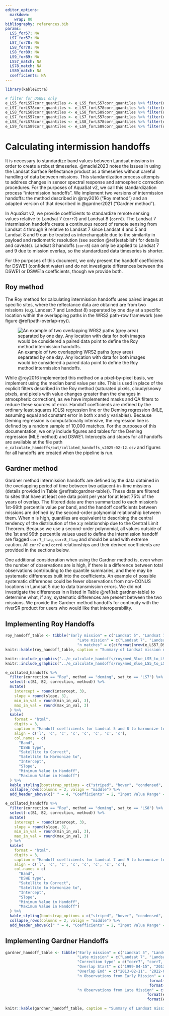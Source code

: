 ```yaml
---
editor_options:
  markdown:
    wrap: 80
bibliography: references.bib
params:
  LS5_for57: NA
  LS7_for57: NA
  LS7_for78: NA
  LS8_for78: NA
  LS8_for89: NA
  LS9_for89: NA
  LS57_match: NA
  LS78_match: NA
  LS89_match: NA
  coefficients: NA
---
```


```r
library(kableExtra)

# filter for DSWE1 only
e_LS5_forLS57corr_quantiles <- e_LS5_forLS57corr_quantiles %>% filter(dswe == "DSWE1")
e_LS7_forLS78corr_quantiles <- e_LS7_forLS78corr_quantiles %>% filter(dswe == "DSWE1")
e_LS8_forLS89corr_quantiles <- e_LS8_forLS89corr_quantiles %>% filter(dswe == "DSWE1")
e_LS7_forLS57corr_quantiles <- e_LS7_forLS57corr_quantiles %>% filter(dswe == "DSWE1")
e_LS8_forLS78corr_quantiles <- e_LS8_forLS78corr_quantiles %>% filter(dswe == "DSWE1")
e_LS9_forLS89corr_quantiles <- e_LS9_forLS89corr_quantiles %>% filter(dswe == "DSWE1")
```

# Calculating intermission handoffs {#define-handoff}

It is necessary to standardize band values between Landsat missions in order to
create a robust timeseries. @maciel2023 notes the issues in using the Landsat
Surface Reflectance product as a timeseries without careful handling of data
between missions. This standardization process attempts to address changes in
sensor spectral response and atmospheric correction procedures. For the purposes
of AquaSat v2, we call this standardization process "intermission handoffs". We
implement two versions of intermission handoffs: the method described in
@roy2016 ("Roy method") and an adapted version of that described in @gardner2021
("Gardner method").

In AquaSat v2, we provide coefficients to standardize remote sensing values
relative to Landsat 7 (`corr7`) and Landsat 8 (`corr8`). The Landsat 7
intermission handoffs create a continuous record of remote sensing from Landsat
4 through 9 relative to Landsat 7 since Landsat 4 and 5 and Landsat 8 and 9 can
be treated as interchangable due to the similarity in payload and radiometric
resolution (see section \@ref(establish) for details and caveats). Landsat 8
handoffs (`corr8`) can only be applied to Landsat 7 and 9 due to mission
overlap, so the standardized data timeseries is shorter.

For the purposes of this document, we only present the handoff coefficients for
DSWE1 (confident water) and do not investigate differences between the DSWE1 or
DSWE1a coefficients, though we provide both.

## Roy method

The Roy method for calculating intermission handoffs uses paired images at
specific sites, where the reflectance data are obtained are from two missions
(e.g. Landsat 7 and Landsat 8) separated by one day at a specific location
within the overlapping paths in the WRS2 path-row framework (see figure
@ref(path-overlap-roy)).

![An example of two overlapping WRS2 paths (grey area) separated by one day. Any
location with data for both images would be considered a paired data point to
define the Roy method intermission handoffs.](images/path_overlap_roy.png)

While @roy2016 implemented this method on a pixel-by-pixel basis, we implement
using the median band value per site. This is used in place of the explicit
filters described in the Roy method (saturated pixels, cloudy/snowy pixels, and
pixels with value changes greater than the changes in atmospheric correction),
as we have implemented masks and QA filters to reduce these sources of error.
Handoff coefficients are defined by the ordinary least squares (OLS) regression
line or the Deming regression (MLE, assuming equal and constant error in both x
and y variables). Because Deming regression is computationally intensive, the
regression line is defined by a random sample of 10,000 matches. For the
purposes of this documentation, we only include figures and tables for the
Deming regression (MLE method) and DSWE1. Intercepts and slopes for all handoffs
are available at the file path
`e_calculate_handoffs/out/collated_handoffs_v2025-02-12.csv` and figures for all
handoffs are created when the pipeline is run.

## Gardner method

Gardner method intermission handoffs are defined by the data obtained in the
overlapping period of time between two adjacent-in-time missions (details
provided in Table \@ref(tab:gardner-table)). These data are filtered to sites
that have at least one data point per year for at least 75% of the years of
overlap. The filtered data are then summarized to each mission's 1st-99th
percentile value per band, and the handoff coefficients between missions are
defined by the second-order polynomial relationship between them. When n is
high, quantiles are equivalent to describing the central tendency of the
distribution of the x:y relationship due to the Central Limit Theorem. Because
we use a second-order polynomial, all values outside of the 1st and 99th
percentile values used to define the intermission handoff are flagged
`corr7_flag`, `corr8_flag` and should be used with extreme caution. All `corr7`
and `corr8` relationships and their derived coefficients are provided in the
sections below.

One additional consideration when using the Gardner method is, even when the
number of observations are is high, if there is a difference between total
observations contributing to the quantile summaries, and there may be systematic
differences built into the coefficients. An example of possible systematic
differences could be fewer observations from non-CONUS locations in Landsat 5
due to data transmission errors. We did not investigate the differences in n
listed in Table \@ref(tab:gardner-table) to determine what, if any, systematic
differences are present between the two missions. We provide the Gardner method
handoffs for continuity with the riverSR product for users who would like that
interoperability.

## Implementing Roy Handoffs

```r
roy_handoff_table <- tibble("Early mission" = c("Landsat 5", "Landsat 7"),
                                "Late mission" = c("Landsat 7", "Landsat 8"),
                                "n matches" = c(c(format(nrow(e_LS57_DSWE1_matches), big.mark = ","), format(nrow(e_LS89_DSWE1_matches), big.mark = ","))))
knitr::kable(roy_handoff_table, caption = "Summary of Landsat mission data used to create the Roy method intermission handoff for DSWE1.")
```

```r
knitr::include_graphics("../e_calculate_handoffs/roy/med_Blue_LS5_to_LS7_DSWE1_roy_handoff.jpg")
knitr::include_graphics("../e_calculate_handoffs/roy/med_Blue_LS5_to_LS7_DSWE1_roy_deming_residuals.jpg")

```

```r
e_collated_handoffs %>% 
  filter(correction == "Roy", method == "deming", sat_to == "LS7") %>% 
  select(-c(B1, B2, correction, method)) %>% 
  mutate(
    intercept = round(intercept, 3),
    slope = round(slope, 3),
    min_in_val = round(min_in_val, 3),
    max_in_val = round(max_in_val, 3)
  ) %>% 
  kable(
    format = "html",
    digits = 3,
    caption = "Handoff coefficients for Landsat 5 and 8 to harmonize to Landsat 7 using the Deming (MLE) regression",
    align = c('l', 'c', 'c', 'c', 'c', 'c', 'c', 'c'),
    col.names = c(
      "Band",
      "DSWE type",
      "Satellite to Correct",
      "Satellite to Harmonize to",
      "Intercept",
      "Slope",
      "Minimum Value in Handoff",
      "Maximum Value in Handoff")
  ) %>%
  kable_styling(bootstrap_options = c("striped", "hover", "condensed", "responsive")) %>%
  collapse_rows(columns = 2, valign = "middle") %>%
  add_header_above(c(" " = 4, "Coefficients" = 2, "Input Value Range" = 2))
```

```r
e_collated_handoffs %>% 
  filter(correction == "Roy", method == "deming", sat_to == "LS8") %>% 
  select(-c(B1, B2, correction, method)) %>% 
  mutate(
    intercept = round(intercept, 3),
    slope = round(slope, 3),
    min_in_val = round(min_in_val, 3),
    max_in_val = round(max_in_val, 3)
  ) %>% 
  kable(
    format = "html",
    digits = 3,
    caption = "Handoff coefficients for Landsat 7 and 9 to harmonize to Landsat 8 using the Deming (MLE) regression",
    align = c('l', 'c', 'c', 'c', 'c', 'c', 'c', 'c'),
    col.names = c(
      "Band",
      "DSWE type",
      "Satellite to Correct",
      "Satellite to Harmonize to",
      "Intercept",
      "Slope",
      "Minimum Value in Handoff",
      "Maximum Value in Handoff")
  ) %>%
  kable_styling(bootstrap_options = c("striped", "hover", "condensed", "responsive")) %>%
  collapse_rows(columns = 2, valign = "middle") %>%
  add_header_above(c(" " = 4, "Coefficients" = 2, "Input Value Range" = 2))
```

## Implementing Gardner Handoffs

```r
gardner_handoff_table <- tibble("Early mission" = c("Landsat 5", "Landsat 7", "Landsat 8"),
                                "Late mission" = c("Landsat 7", "Landsat 8", "Landsat 9"),
                                "Correction type" = c("corr7", "corr7, corr8", "corr8"),
                                "Overlap Start" = c("1999-04-15", "2013-02-11", "2021-09-27"),
                                "Overlap End" = c("2013-02-11", "2022-04-16", "2024-12-31"),
                                "n Observations from Early Mission" = c(format(e_LS5_forLS57corr_quantiles$n_rows[1], big.mark = ","), 
                                                                format(e_LS7_forLS78corr_quantiles$n_rows[1], big.mark = ","),
                                                                format(e_LS8_forLS89corr_quantiles$n_rows[1], big.mark = ",")),
                                "n Observations from Late Mission" = c(format(e_LS7_forLS57corr_quantiles$n_rows[1], big.mark = ","), 
                                                               format(e_LS8_forLS78corr_quantiles$n_rows[1], big.mark = ","), 
                                                               format(e_LS9_forLS89corr_quantiles$n_rows[1], big.mark = ",")))

knitr::kable(gardner_handoff_table, caption = "Summary of Landsat mission data for handoffs calculated by the Gardner method for DSWE1.")
```
